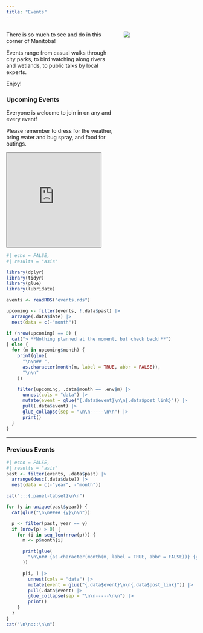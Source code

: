 ```yaml
---
title: "Events"
---
```


::::{.columns}
:::{.column width=60%}

There is so much to see and do in this corner of Manitoba!

Events range from casual walks through city parks, to bird watching along rivers and wetlands, to public talks by local experts.

Enjoy!

### Upcoming Events

Everyone is welcome to join in on any and every event!

Please remember to dress for the weather, bring water and bug spray, and food for outings.

:::

:::{.column width=40%}
![](images/DSC_5760 (2).JPG){fig-alt="Pink cactus blooming"}
:::
::::


::: {.column-margin}
<div style="float: center; clear: right">
<iframe src="https://calendar.google.com/calendar/embed?height=600&wkst=1&ctz=America%2FWinnipeg&bgcolor=%23ffffff&showTitle=0&showDate=0&showPrint=0&showTabs=0&showCalendars=0&src=d2VzdG1hbi5uYXR1cmFsaXN0c0BnbWFpbC5jb20&color=%230B8043" style="border:solid 1px #777" width="250" height="250" frameborder="0" scrolling="no"></iframe></div>
:::


```r
#| echo = FALSE,
#| results = "asis"

library(dplyr)
library(tidyr)
library(glue)
library(lubridate)

events <- readRDS("events.rds")

upcoming <- filter(events, !.data$past) |>
  arrange(.data$date) |>
  nest(data = c(-"month"))

if (nrow(upcoming) == 0) {
  cat("> **Nothing planned at the moment, but check back!**")
} else {
  for (m in upcoming$month) {
    print(glue(
      "\n\n## ",
      as.character(month(m, label = TRUE, abbr = FALSE)),
      "\n\n"
    ))

    filter(upcoming, .data$month == .env$m) |>
      unnest(cols = "data") |>
      mutate(event = glue("{.data$event}\n\n{.data$post_link}")) |>
      pull(.data$event) |>
      glue_collapse(sep = "\n\n-----\n\n") |>
      print()
  }
}
```


--------

### Previous Events
```r
#| echo = FALSE,
#| results = "asis"
past <- filter(events, .data$past) |>
  arrange(desc(.data$date)) |>
  nest(data = c(-"year", -"month"))

cat(":::{.panel-tabset}\n\n")

for (y in unique(past$year)) {
  cat(glue("\n\n#### {y}\n\n"))

  p <- filter(past, year == y)
  if (nrow(p) > 0) {
    for (i in seq_len(nrow(p))) {
      m <- p$month[i]

      print(glue(
        "\n\n## {as.character(month(m, label = TRUE, abbr = FALSE))} {y}\n\n"
      ))

      p[i, ] |>
        unnest(cols = "data") |>
        mutate(event = glue("{.data$event}\n\n{.data$post_link}")) |>
        pull(.data$event) |>
        glue_collapse(sep = "\n\n-----\n\n") |>
        print()
    }
  }
}
cat("\n\n:::\n\n")
```

